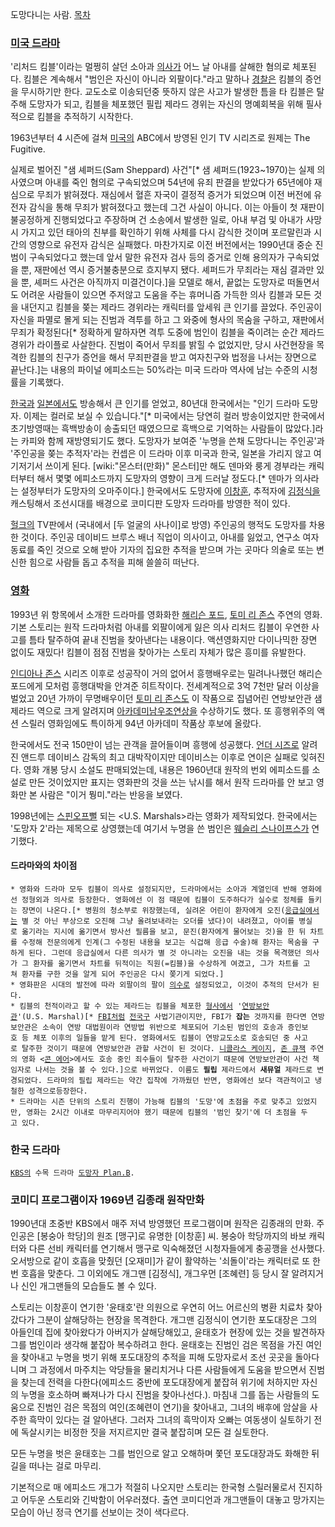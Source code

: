 도망다니는 사람.
[[목차]]

=== [[미국 드라마]] ===
'리처드 킴블'이라는 멀쩡히 살던 소아과 [[의사]]가 어느 날 아내를 살해한 혐의로 체포된다. 킴블은 계속해서 "범인은 자신이 아니라 외팔이다."라고 말하나 [[경찰]]은 킴블의 증언을 무시하기만 한다. 교도소로 이송되던중 뜻하지 않은 사고가 발생한 틈을 타 킴블은 탈주해 도망자가 되고, 킴블을 체포했던 필립 제라드 경위는 자신의 명예회복을 위해 필사적으로 킴블을 추적하기 시작한다.

1963년부터 4 시즌에 걸쳐 [[미국]]의 ABC에서 방영된 인기 TV 시리즈로 원제는 The Fugitive. 

실제로 벌어진 "샘 셰퍼드(Sam Sheppard) 사건"[* 샘 셰퍼드(1923~1970)는 실제 의사였으며 아내를 죽인 혐의로 구속되었으며 54년에 유죄 판결을 받았다가 65년에야 재심으로 무죄가 밝혀졌다. 재심에서 혈흔 자국이 결정적 증거가 되었으며 이전 버전에 유전자 감식을 통해 무죄가 밝혀졌다고 했는데 그건 사실이 아니다. 이는 아들이 첫 재판이 불공정하게 진행되었다고 주장하며 건 소송에서 발생한 일로, 아내 부검 및 아내가 사망시 가지고 있던 태아의 친부를 확인하기 위해 사체를 다시 감식한 것이며 포르말린과 시간의 영향으로 유전자 감식은 실패했다. 마찬가지로 이전 버전에서는 1990년대 중순 진범이 구속되었다고 했는데 앞서 말한 유전자 검사 등의 증거로 인해 용의자가 구속되었을 뿐, 재판에선 역시 증거불충분으로 흐지부지 됐다. 셰퍼드가 무죄라는 재심 결과만 있을 뿐, 셰퍼드 사건은 아직까지 미결건이다.]을 모델로 해서, 끝없는 도망자로 떠돌면서도 어려운 사람들이 있으면 주저않고 도움을 주는 휴머니즘 가득한 의사 킴블과 모든 것을 내던지고 킴블을 쫒는 제라드 경위라는 캐릭터를 앞세워 큰 인기를 끌었다. 주인공이 자신을 파멸로 몰게 되는 진범과 격투를 하고 그 와중에 형사의 목숨을 구하고, 재판에서 무죄가 확정된다[* 정확하게 말하자면 격투 도중에 범인이 킴블을 죽이려는 순간 제라드 경위가 라이플로 사살한다. 진범이 죽어서 무죄를 밝힐 수 없었지만, 당시 사건현장을 목격한 킴블의 친구가 증언을 해서 무죄판결을 받고 여자친구와 법정을 나서는 장면으로 끝난다.]는 내용의 파이널 에피소드는 50%라는 미국 드라마 역사에 남는 수준의 시청률을 기록했다.

[[한국]]과 [[일본]]에서도 방송해서 큰 인기를 얻었고, 80년대 한국에서는 "인기 드라마 도망자. 이제는 컬러로 보실 수 있습니다."[* 미국에서는 당연히 컬러 방송이었지만 한국에서 초기방영때는 흑백방송이 송출되던 때였으므로 흑백으로 기억하는 사람들이 많았다.]라는 카피와 함께 재방영되기도 했다. 도망자가 보여준 '누명을 쓴채 도망다니는 주인공'과 '주인공을 쫒는 추적자'라는 컨셉은 이 드라마 이후 미국과 한국, 일본을 가리지 않고 여기저기서 쓰이게 된다. [wiki:"몬스터(만화)" 몬스터]만 해도 덴마와 룽게 경부라는 캐릭터부터 해서 몇몇 에피소드까지 도망자의 영향이 크게 드러날 정도다.[* 덴마가 의사라는 설정부터가 도망자의 오마주이다.] 한국에서도 도망자에 [[이창훈]], 추적자에 [[김정식]]을 캐스팅해서 조선시대를 배경으로 코미디판 도망자 드라마를 방영한 적이 있다.   

[[헐크]]의 TV판에서 (국내에서 [두 얼굴의 사나이]로 방영) 주인공의 행적도 도망자를 차용한 것이다. 주인공 데이비드 브루스 배너 직업이 의사이고, 아내를 잃었고, 연구소 여자 동료를 죽인 것으로 오해 받아 기자의 집요한 추적을 받으며 가는 곳마다 의술로 또는 변신한 힘으로 사람들 돕고 추적을 피해 쓸쓸히 떠난다.

=== [[영화]] ===
1993년 위 항목에서 소개한 드라마를 영화화한 [[해리슨 포드]], [[토미 리 존스]] 주연의 영화. 기본 스토리는 원작 드라마처럼 아내를 외팔이에게 잃은 의사 리처드 킴블이 우연한 사고를 틈타 탈주하여 끝내 진범을 찾아낸다는 내용이다. 액션영화지만 다이나믹한 장면 없이도 재밌다! 킴블이 점점 진범을 찾아가는 스토리 자체가 많은 흥미를 유발한다.

[[인디아나 존스]] 시리즈 이후로 성공작이 거의 없어서 흥행배우로는 밀려나나했던 해리슨 포드에게 모처럼 흥행대박을 안겨준 히트작이다. 전세계적으로 3억 7천만 달러 이상을 벌었고 20년 가까이 무명배우이던 [[토미 리 존스]]도 이 작품으로 집념어린 연방보안관 샘 제라드 역으로 크게 알려지며 [[아카데미]]남우조연상을 수상하기도 했다. 또 흥행위주의 액션 스릴러 영화임에도 특이하게 94년 아카데미 작품상 후보에 올랐다.

한국에서도 전국 150만이 넘는 관객을 끌어들이며 흥행에 성공했다. [[언더 시즈]]로 알려진 앤드루 데이비스 감독의 최고 대박작이지만 데이비스는 이후로 연이은 실패로 잊혀진다. 영화 개봉 당시 소설도 판매되었는데, 내용은 1960년대 원작의 번외 에피소드를 소설로 만든 것이었지만 표지는 영화판의 것을 쓰는 낚시를 해서 원작 드라마를 안 보고 영화만 본 사람은 "이거 뭥미."라는 반응을 보였다.

1998년에는 [[스핀오프]]뻘 되는 <U.S. Marshals>라는 영화가 제작되었다. 한국에서는 '도망자 2'라는 제목으로 상영했는데 여기서 누명을 쓴 범인은 [[웨슬리 스나이프스]]가 연기했다.

==== 드라마와의 차이점 ====
 * 영화와 드라마 모두 킴블이 의사로 설정되지만, 드라마에서는 소아과 계열인데 반해 영화에선 정형외과 의사로 등장한다. 영화에선 이 점 때문에 킴블이 도주하다가 실수로 정체를 들키는 장면이 나온다.[* 병원의 청소부로 위장했는데, 실려온 어린이 환자에게 오진([[응급실]]에서는 별 것 아닌 부상으로 오진해 그냥 올려보내라는 오더를 냈다)이 내려졌고, 아이를 병실로 옮기라는 지시에 옮기면서 방사선 필름을 보고, 문진(환자에게 물어보는 것)을 한 뒤 차트를 수정해 전문의에게 인계(그 수정된 내용을 보고는 식겁해 응급 수술)해 환자는 목숨을 구하게 된다. 그런데 응급실에서 다른 의사가 별 것 아니라는 오진을 내는 것을 목격했던 의사가 그 환자를 옮기면서 차트를 뒤적이는 직원(=킴블)을 수상하게 여겼고, 그가 차트를 고쳐 환자를 구한 것을 알게 되어 주인공은 다시 쫒기게 되었다.] 
 * 영화판은 시대의 발전에 따라 외팔이의 팔이 [[의수]]로 설정되었고, 이것이 추적의 단서가 된다.
 * 킴블의 천적이라고 할 수 있는 제라드는 킴블을 체포한 [[형사]]에서 '[[마셜#s-1.5|연방보안관]]'(U.S. Marshal)[* [[FBI]]처럼 [[전국구]] 사법기관이지만, FBI가 '''잡는''' 것까지를 한다면 연방보안관은 소속이 연방 대법원이라 연방법 위반으로 체포되어 기소된 범인의 호송과 증인보호 등 체포 이후의 일들을 맡게 된다. 영화에서도 킴블이 연방교도소로 호송되던 중 사고로 탈주한 것이기 때문에 연방보안관 관할 사건이 된 것이다. [[니콜라스 케이지]], [[존 큐잭]] 주연의 영화 <[[콘 에어]]>에서도 호송 중인 죄수들이 탈주한 사건이기 때문에 연방보안관이 사건 책임자로 나서는 것을 볼 수 있다.]으로 바뀌었다. 이름도 '''필립''' 제라드에서 '''새뮤얼''' 제라드로 변경되었다. 드라마의 필립 제라드는 약간 집착에 가까웠던 반면, 영화에선 보다 객관적이고 냉철한 성격으로등장한다. 
 * 드라마는 시즌 단위의 스토리 진행이 가능해 킴블의 '도망'에 초점을 주로 맞추고 있었지만, 영화는 2시간 이내로 마무리지어야 했기 때문에 킴블의 '범인 찾기'에 더 초점을 두고 있다.

=== 한국 드라마 === 
 [[KBS]]의 수목 드라마 [[도망자 Plan.B]].

=== 코미디 프로그램이자 1969년 김종래 원작만화 ===

1990년대 초중반 KBS에서 매주 저녁 방영했던 프로그램이며 원작은 김종래의 만화. 주인공은 [봉숭아 학당]의 원조 [맹구]로 유명한 [이창훈] 씨. 봉숭아 학당까지의 바보 캐릭터와 다른 선비 캐릭터를 연기해서 맹구로 익숙해졌던 시청자들에게 충공깽을 선사했다. 오서방으로 같이 호흡을 맞췄던 [오재미]가 같이 활약하는 '쇠돌이'라는 캐릭터로 또 한번 호흡을 맞춘다. 그 이외에도 개그맨 [김정식], 개그우먼 [조혜련] 등 당시 잘 알려지거나 신인 개그맨들의 모습들도 볼 수 있다.

스토리는 이창훈이 연기한 '윤태호'란 의원으로 우연히 어느 어르신의 병환 치료차 찾아갔다가 그분이 살해당하는 현장을 목격한다. 개그맨 김정식이 연기한 포도대장은 그의 아들인데 집에 찾아왔다가 아버지가 살해당해있고, 윤태호가 현장에 있는 것을 발견하자 그를 범인이라 생각해 붙잡아 복수하려고 한다. 윤태호는 진범인 검은 목점을 가진 여인을 찾아내고 누명을 벗기 위해 포도대장의 추적을 피해 도망자로서 조선 곳곳을 돌아다니며 그 과정에서 마주치는 악당들을 물리치거나 다른 사람들에게 도움을 받으면서 진범을 찾는데 전력을 다한다(에피소드 중반에 포도대장에게 붙잡혀 위기에 처하지만 자신의 누명을 호소하며 빠져나가 다시 진범을 찾아나선다.). 마침내 그를 돕는 사람들의 도움으로 진범인 검은 목점의 여인(조혜련이 연기)을 찾아내고, 그녀의 배후에 암살을 사주한 흑막이 있다는 걸 알아낸다. 그러자 그녀의 흑막이자 오빠는 여동생이 실토하기 전에 독살시키는 비정한 짓을 저지르지만 결국 붙잡히며 모든 걸 실토한다.

모든 누명을 벗은 윤태호는 그를 범인으로 알고 오해하며 쫓던 포도대장과도 화해한 뒤 길을 떠나는 걸로 마무리. 


기본적으로 매 에피소드 개그가 적절히 나오지만 스토리는 한국형 스릴러물로서 진지하고 어두운 스토리와 긴박함이 어우러졌다. 출연 코미디언과 개그맨들이 대놓고 망가지는 모습이 아닌 정극 연기를 선보이는 것이 색다르다.
